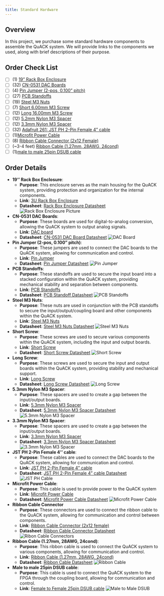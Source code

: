 ```yaml
---
title: Standard Hardware
---
```


## Overview

In this project, we purchase some standard hardware components to assemble the QuACK system. We will provide links to the components we used, along with brief descriptions of their purpose.

## Order Check List
- [ ] (1) [19" Rack Box Enclosure](https://www.newark.com/bud-industries/nhc-14156/cabinet-rack-mount-4-5in-aluminum/dp/06M4739?CMP=AFC-ECIA)
- [ ] (32) [CN-0531 DAC Boards](https://www.digikey.com/en/products/detail/analog-devices-inc/EVAL-CN0531-PMDZ/13986379)
- [ ] (4) [Pin Jumper (2-pos, 0.100" pitch)](https://www.digikey.com/en/products/detail/keystone-electronics/24348/1532917)
- [ ] (27) [PCB Standoffs](https://www.digikey.com/en/products/detail/keystone-electronics/24348/1532917)
- [ ] (19) [Steel M3 Nuts](https://www.digikey.com/en/products/detail/keystone-electronics/4708/4499301)
- [ ] (7) [Short 6.00mm M3 Screw](https://www.digikey.com/en/products/detail/keystone-electronics/29311/1532208)
- [ ] (12) [Long 16.00mm M3 Screw](https://www.digikey.com/en/products/detail/keystone-electronics/29316/1532210?s=N4IgTCBcDa4JwGYCMA2EBdAvkA)
- [ ] (12) [5.2mm Nylon M3 Spacer](https://www.digikey.com/en/products/detail/essentra-components/MNI-4-10/241638)
- [ ] (12) [3.3mm Nylon M3 Spacer](https://www.digikey.com/en/products/detail/essentra-components/MNI-4-5/241635?s=N4IgTCBcDaILIDkCSBaALCgrCAugXyA)
- [ ] (32) [Adafruit 261: JST PH 2-Pin Female 4" cable](https://www.digikey.com/en/products/detail/adafruit-industries-llc/261/5353586)
- [ ] (1)[Microfit Power Cable](https://www.digikey.com/en/products/detail/molex/2147502022/12373741)
- [ ] (8) [Ribbon Cable Connector (2x12 Female)](https://www.digikey.com/en/products/detail/te-connectivity-amp-connectors/1658622-5/825415)
- [ ] (~3-4 feet) [Ribbon Cable (1.27mm, 28AWG, 24cond)](https://www.digikey.com/en/products/detail/3m/3365-24-300SF/21630383)
- [ ] (1)[male to male 25pin DSUB cable](https://www.l-com.com/d-sub-economy-molded-d-sub-cable-db25-male-male-50-ft)

## Order Details
- **19'' Rack Box Enclosure**:
    - **Purpose**: This enclosure serves as the main housing for the QuACK system, providing protection and organization for the internal components.
    - **Link**: [3U Rack Box Enclosure](https://www.newark.com/bud-industries/nhc-14156/cabinet-rack-mount-4-5in-aluminum/dp/06M4739?CMP=AFC-ECIA)
    - **Datasheet**: [Rack Box Enclosure Datasheet](https://www.farnell.com/datasheets/1808028.pdf)
    ![Rack Box Enclosure Picture](images/Rack_Box_Enclosure.png)

- **CN-0531 DAC Boards**:
    - **Purpose**: These boards are used for digital-to-analog conversion, allowing the QuACK system to output analog signals.
    - **Link**: [DAC board](https://www.digikey.com/en/products/detail/analog-devices-inc/EVAL-CN0531-PMDZ/13986379) 
    - **Datasheet**: [CN-0531 DAC Board Datasheet](https://www.analog.com/media/en/reference-design-documentation/reference-designs/cn0531.pdf)
    ![DAC Board](images/dac_board.jpg)

- **Pin Jumper (2-pos, 0.100" pitch)**: 
    - **Purpose**: These jumpers are used to connect the DAC boards to the QuACK system, allowing for communication and control.
    - **Link**: [Pin Jumper](https://www.digikey.com/en/products/detail/sullins-connector-solutions/STC02SYAN/76372)
    - **Datasheet**: [Pin Jumper Datasheet](https://drawings-pdf.s3.amazonaws.com/11134.pdf)
    ![Pin Jumper](images/pin_jumper.jpg)
- **PCB Standoffs**:
    - **Purpose**: These standoffs are used to secure the input board into a stacked configuration within the QuACK system, providing mechanical stability and separation between components.
    - **Link**: [PCB Standoffs](https://www.digikey.com/en/products/detail/keystone-electronics/24348/1532917)
    - **Datasheet**: [PCB Standoff Datasheet](https://www.keyelco.com/userAssets/file/M65p76.pdf)
    ![PCB Standoffs](images/pcb_standoffs.jpg)
- **Steel M3 Nuts**:    
    - **Purpose**: These nuts are used in conjunction with the PCB standoffs to secure the input/output/coupling board and other components within the QuACK system.
    - **Link**: [Steel M3 Nuts](https://www.digikey.com/en/products/detail/keystone-electronics/4708/4499301)
    - **Datasheet**: [Steel M3 Nuts Datasheet](https://www.keyelco.com/userAssets/file/M65p135.pdf) 
    ![Steel M3 Nuts](images/nuts_m3.jpg)
- **Short Screw**:
    - **Purpose**: These screws are used to secure various components within the QuACK system, including the input and output boards.
    - **Link**: [Short Screw](https://www.digikey.com/en/products/detail/keystone-electronics/29311/1532208)
    - **Datasheet**: [Short Screw Datasheet](https://www.keyelco.com/userAssets/file/M65p135.pdf)
    ![Short Screw](images/short_screw.jpg)
- **Long Screw**:
    - **Purpose**: These screws are used to secure the input and output boards within the QuACK system, providing stability and mechanical support.
    - **Link**: [Long Screw](https://www.digikey.com/en/products/detail/keystone-electronics/29316/1532210?s=N4IgTCBcDa4JwGYCMA2EBdAvkA)
    - **Datasheet**: [Long Screw Datasheet](https://www.keyelco.com/userAssets/file/M65p121.pdf)
    ![Long Screw](images/long_screw.jpeg)
- **5.3mm Nylon M3 Spacer**:
    - **Purpose**: These spacers are used to create a gap between the input/output boards.
    - **Link**: [5.3mm Nylon M3 Spacer](https://www.digikey.com/en/products/detail/essentra-components/MNI-4-10/241638)
    - **Datasheet**: [5.3mm Nylon M3 Spacer Datasheet](https://media.digikey.com/pdf/Data%20Sheets/Richco%20Inc%20PDFs/MNI%20Series.pdf)
    ![5.3mm Nylon M3 Spacer](images/5.3mm_spacer.jpeg)
- **3.3mm Nylon M3 Spacer**:        
    - **Purpose**: These spacers are used to create a gap between the input/output boards.
    - **Link**: [3.3mm Nylon M3 Spacer](https://www.digikey.com/en/products/detail/essentra-components/MNI-4-5/241635?s=N4IgTCBcDaILIDkCSBaALCgrCAugXyA)
    - **Datasheet**: [3.3mm Nylon M3 Spacer Datasheet](https://media.digikey.com/pdf/Data%20Sheets/Richco%20Inc%20PDFs/MNI%20Series.pdf)
    ![3.3mm Nylon M3 Spacer](images/3.3mm_spacer.jpeg)
- **JST PH 2-Pin Female 4'' cable**:
    - **Purpose**: These cables are used to connect the DAC boards to the QuACK system, allowing for communication and control.
    - **Link**: [JST PH 2-Pin Female 4" cable](https://www.digikey.com/en/products/detail/adafruit-industries-llc/261/5353586)      
    - **Datasheet**: [JST PH 2-Pin Female 4" cable Datasheet](https://mm.digikey.com/Volume0/opasdata/d220001/medias/docus/811/261_Web.pdf)
    ![JST PH Cable](images/jst_ph_cable.jpg)
- **Microfit Power Cable**:
    - **Purpose**: This cable is used to provide power to the QuACK system
    - **Link**: [Microfit Power Cable](https://www.digikey.com/en/products/detail/molex/2147502022/12373741)
    - **Datasheet**: [Microfit Power Cable Datasheet](https://www.molex.com/en-us/products/part-detail/2147502022?display=pdf)
    ![Microfit Power Cable](images/microfit_power_cable.jpg)
- **Ribbon Cable Connector**
    - **Purpose**: These connectors are used to connect the ribbon cable to the QuACK system, allowing for communication and control between components.
    - **Link**: [Ribbon Cable Connector (2x12 female)](https://www.digikey.com/en/products/detail/te-connectivity-amp-connectors/1658622-5/825415)
    - **Datasheet**: [Ribbon Cable Connector Datasheet](https://www.te.com/commerce/DocumentDelivery/DDEController?Action=srchrtrv&DocNm=114-40005&DocType=SS&DocLang=EN)
    ![Ribon Cable Connectors](images/ribbon_cable_connector.jpg)
- **Ribbon Cable (1.27mm, 28AWG, 24cond)**:
    - **Purpose**: This ribbon cable is used to connect the QuACK system to various components, allowing for communication and control.
    - **Link**: [Ribbon Cable (1.27mm, 28AWG, 24cond)](https://www.digikey.com/en/products/detail/3m/3365-24-300SF/21630383)
    - **Datasheet**: [Ribbon Cable Datasheet](https://mm.digikey.com/Volume0/opasdata/d220001/medias/docus/5587/13751-ESD_TS-0080.indd.pdf)
    ![Ribbon Cable](images/ribbon_cable.jpg)
- **Male to male 25pin DSUB cable**:
    - **Purpose**: This cable is used to connect the QuACK system to the FPGA through the coupling board, allowing for communication and control.
    - **Link**: [Female to Female 25pin DSUB cable](https://www.l-com.com/d-sub-economy-molded-d-sub-cable-db25-male-male-50-ft)
    ![Male to Male DSUB](images/dsub_cable.jpg)
    


